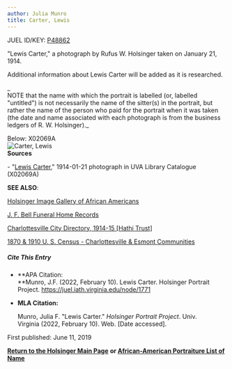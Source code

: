 ```yaml
---
author: Julia Munro
title: Carter, Lewis
---
```

JUEL ID/KEY: [P48862](http://juel.iath.virginia.edu/public_person?person=48862 "P48862")

"Lewis Carter," a photograph by Rufus W. Holsinger taken on January 21, 1914.

Additional information about Lewis Carter will be added as it is researched. 

_  
NOTE that the name with which the portrait is labelled (or, labelled "untitled") is not necessarily the name of the sitter(s) in the portrait, but rather the name of the person who paid for the portrait when it was taken (the date and name associated with each photograph is from the business ledgers of R. W. Holsinger)._

Below: X02069A  
![Carter, Lewis](https://iiif.lib.virginia.edu/iiif/uva-lib:1041701/full/778,561/0/default.jpg "Carter, Lewis")    
**Sources**

\- "[Lewis Carter](https://search.lib.virginia.edu/catalog/uva-lib:1041701#?c=0&m=0&s=0&cv=0&xywh=0%2C-69%2C3980%2C2951 "Carter, Lewis")," 1914-01-21 photograph in UVA Library Catalogue (X02069A) 

**SEE ALSO**:

[Holsinger Image Gallery of African Americans](http://rwholsingerphotos.org/images.php "Holsinger Image Gallery of African Americans")

[J. F. Bell Funeral Home Records](http://www2.vcdh.virginia.edu/afam/raceandplace/perl_scripts/funeral_search.html "J. F. Bell Funeral Home Database")

[Charlottesville City Directory, 1914-15 \[Hathi Trust\]](https://catalog.hathitrust.org/Record/101954103 "Charlottesville City Directory, 1914-15") 

[1870 & 1910 U. S. Census - Charlottesville & Esmont Communities](http://www2.vcdh.virginia.edu/afam/raceandplace/census/search_both.html "1870 & 1910 U. S. Census: Charlottesville and Esmont Communities")

##### **Cite This Entry**

*   **APA Citation:  
    **Munro, J.F. (2022, February 10). Lewis Carter. Holsinger Portrait Project. https://juel.iath.virginia.edu/node/1771  
      
    
*   **MLA Citation:**
    
    Munro, Julia F. "Lewis Carter." _Holsinger Portrait Project_. Univ. Virginia (2022, February 10). Web. \[Date accessed\].
    

  
First published: June 11, 2019    

[**Return to the Holsinger Main Page**](http://juel.iath.virginia.edu/node/980) **or [African-American Portraiture List of Name](http://juel.iath.virginia.edu/node/996)**